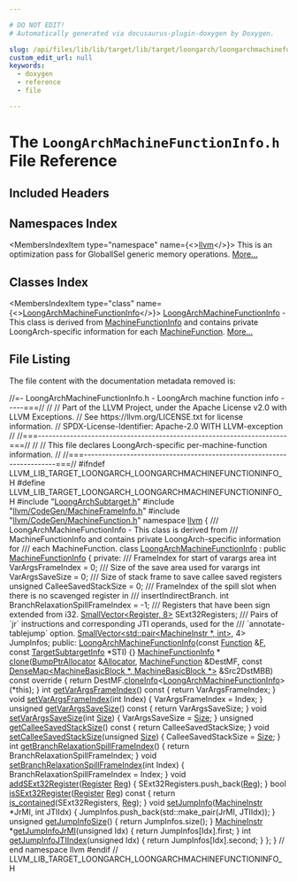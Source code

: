 ```yaml
---

# DO NOT EDIT!
# Automatically generated via docusaurus-plugin-doxygen by Doxygen.

slug: /api/files/lib/lib/target/lib/target/loongarch/loongarchmachinefunctioninfo-h
custom_edit_url: null
keywords:
  - doxygen
  - reference
  - file

---
```





# The `LoongArchMachineFunctionInfo.h` File Reference

<DoxygenPage pluginConfig={pluginConfig}>



## Included Headers

<IncludesList>
<IncludesListItem
  filePath="LoongArchSubtarget.h"
  permalink="/docs/api/files/lib/lib/target/lib/target/loongarch/loongarchsubtarget-h"
  isLocal="true" />
<IncludesListItem
  filePath="llvm/CodeGen/MachineFrameInfo.h"
  permalink="/docs/api/files/include/include/llvm/include/llvm/codegen/machineframeinfo-h"
  isLocal="true" />
<IncludesListItem
  filePath="llvm/CodeGen/MachineFunction.h"
  permalink="/docs/api/files/include/include/llvm/include/llvm/codegen/machinefunction-h"
  isLocal="true" />
</IncludesList>

## Namespaces Index

<MembersIndex>

<MembersIndexItem
  type="namespace"
  name={<><a href="/docs/api/namespaces/llvm">llvm</a></>}>
This is an optimization pass for GlobalISel generic memory operations. <a href="/docs/api/namespaces/llvm/#details">More...</a>
</MembersIndexItem>

</MembersIndex>

## Classes Index

<MembersIndex>

<MembersIndexItem
  type="class"
  name={<><a href="/docs/api/classes/llvm/loongarchmachinefunctioninfo">LoongArchMachineFunctionInfo</a></>}>
<a href="/docs/api/classes/llvm/loongarchmachinefunctioninfo">LoongArchMachineFunctionInfo</a> - This class is derived from <a href="/docs/api/structs/llvm/machinefunctioninfo">MachineFunctionInfo</a> and contains private LoongArch-specific information for each <a href="/docs/api/classes/llvm/machinefunction">MachineFunction</a>. <a href="/docs/api/classes/llvm/loongarchmachinefunctioninfo/#details">More...</a>
</MembersIndexItem>

</MembersIndex>


## File Listing

The file content with the documentation metadata removed is:

<ProgramListing>

<Link id="l00001" /><CodeLine lineNumber="1"><Highlight kind="comment">//=- LoongArchMachineFunctionInfo.h - LoongArch machine function info -----===//</Highlight><Highlight kind="normal"></Highlight></CodeLine>
<Link id="l00002" /><CodeLine lineNumber="2"><Highlight kind="normal"></Highlight><Highlight kind="comment">//</Highlight><Highlight kind="normal"></Highlight></CodeLine>
<Link id="l00003" /><CodeLine lineNumber="3"><Highlight kind="normal"></Highlight><Highlight kind="comment">// Part of the LLVM Project, under the Apache License v2.0 with LLVM Exceptions.</Highlight><Highlight kind="normal"></Highlight></CodeLine>
<Link id="l00004" /><CodeLine lineNumber="4"><Highlight kind="normal"></Highlight><Highlight kind="comment">// See https://llvm.org/LICENSE.txt for license information.</Highlight><Highlight kind="normal"></Highlight></CodeLine>
<Link id="l00005" /><CodeLine lineNumber="5"><Highlight kind="normal"></Highlight><Highlight kind="comment">// SPDX-License-Identifier: Apache-2.0 WITH LLVM-exception</Highlight><Highlight kind="normal"></Highlight></CodeLine>
<Link id="l00006" /><CodeLine lineNumber="6"><Highlight kind="normal"></Highlight><Highlight kind="comment">//</Highlight><Highlight kind="normal"></Highlight></CodeLine>
<Link id="l00007" /><CodeLine lineNumber="7"><Highlight kind="normal"></Highlight><Highlight kind="comment">//===----------------------------------------------------------------------===//</Highlight><Highlight kind="normal"></Highlight></CodeLine>
<Link id="l00008" /><CodeLine lineNumber="8"><Highlight kind="normal"></Highlight><Highlight kind="comment">//</Highlight><Highlight kind="normal"></Highlight></CodeLine>
<Link id="l00009" /><CodeLine lineNumber="9"><Highlight kind="normal"></Highlight><Highlight kind="comment">// This file declares LoongArch-specific per-machine-function information.</Highlight><Highlight kind="normal"></Highlight></CodeLine>
<Link id="l00010" /><CodeLine lineNumber="10"><Highlight kind="normal"></Highlight><Highlight kind="comment">//</Highlight><Highlight kind="normal"></Highlight></CodeLine>
<Link id="l00011" /><CodeLine lineNumber="11"><Highlight kind="normal"></Highlight><Highlight kind="comment">//===----------------------------------------------------------------------===//</Highlight><Highlight kind="normal"></Highlight></CodeLine>
<Link id="l00012" /><CodeLine lineNumber="12"><Highlight kind="normal"></Highlight></CodeLine>
<Link id="l00013" /><CodeLine lineNumber="13"><Highlight kind="normal"></Highlight><Highlight kind="preprocessor">#ifndef LLVM&#95;LIB&#95;TARGET&#95;LOONGARCH&#95;LOONGARCHMACHINEFUNCTIONINFO&#95;H</Highlight><Highlight kind="normal"></Highlight></CodeLine>
<Link id="l00014" /><CodeLine lineNumber="14"><Highlight kind="normal"></Highlight><Highlight kind="preprocessor">#define LLVM&#95;LIB&#95;TARGET&#95;LOONGARCH&#95;LOONGARCHMACHINEFUNCTIONINFO&#95;H</Highlight><Highlight kind="normal"></Highlight></CodeLine>
<Link id="l00015" /><CodeLine lineNumber="15"><Highlight kind="normal"></Highlight></CodeLine>
<Link id="l00016" /><CodeLine lineNumber="16"><Highlight kind="normal"></Highlight><Highlight kind="preprocessor">#include &quot;<a href="/docs/api/files/lib/lib/target/lib/target/loongarch/loongarchsubtarget-h">LoongArchSubtarget.h</a>&quot;</Highlight><Highlight kind="normal"></Highlight></CodeLine>
<Link id="l00017" /><CodeLine lineNumber="17"><Highlight kind="normal"></Highlight><Highlight kind="preprocessor">#include &quot;<a href="/docs/api/files/include/include/llvm/include/llvm/codegen/machineframeinfo-h">llvm/CodeGen/MachineFrameInfo.h</a>&quot;</Highlight><Highlight kind="normal"></Highlight></CodeLine>
<Link id="l00018" /><CodeLine lineNumber="18"><Highlight kind="normal"></Highlight><Highlight kind="preprocessor">#include &quot;<a href="/docs/api/files/include/include/llvm/include/llvm/codegen/machinefunction-h">llvm/CodeGen/MachineFunction.h</a>&quot;</Highlight><Highlight kind="normal"></Highlight></CodeLine>
<Link id="l00019" /><CodeLine lineNumber="19"><Highlight kind="normal"></Highlight></CodeLine>
<Link id="l00020" /><CodeLine lineNumber="20"><Highlight kind="normal"></Highlight><Highlight kind="keyword">namespace </Highlight><Highlight kind="normal"><a href="/docs/api/namespaces/llvm">llvm</a> &#123;</Highlight></CodeLine>
<Link id="l00021" /><CodeLine lineNumber="21"><Highlight kind="normal"></Highlight><Highlight kind="comment"></Highlight></CodeLine>
<Link id="l00022" /><CodeLine lineNumber="22"><Highlight kind="comment">/// LoongArchMachineFunctionInfo - This class is derived from</Highlight></CodeLine>
<Link id="l00023" /><CodeLine lineNumber="23"><Highlight kind="comment">/// MachineFunctionInfo and contains private LoongArch-specific information for</Highlight></CodeLine>
<Link id="l00024" /><CodeLine lineNumber="24"><Highlight kind="comment">/// each MachineFunction.</Highlight><Highlight kind="normal"></Highlight></CodeLine>
<Link id="l00025" /><CodeLine lineNumber="25" lineLink="/docs/api/classes/llvm/loongarchmachinefunctioninfo"><Highlight kind="normal"></Highlight><Highlight kind="keyword">class </Highlight><Highlight kind="normal"><a href="/docs/api/classes/llvm/loongarchmachinefunctioninfo/#a40bd917c7e5395dd4ededf9392a126c5">LoongArchMachineFunctionInfo</a> : </Highlight><Highlight kind="keyword">public</Highlight><Highlight kind="normal"> <a href="/docs/api/structs/llvm/machinefunctioninfo">MachineFunctionInfo</a> &#123;</Highlight></CodeLine>
<Link id="l00026" /><CodeLine lineNumber="26"><Highlight kind="normal"></Highlight><Highlight kind="keyword">private</Highlight><Highlight kind="normal">:</Highlight><Highlight kind="comment"></Highlight></CodeLine>
<Link id="l00027" /><CodeLine lineNumber="27"><Highlight kind="comment">  /// FrameIndex for start of varargs area</Highlight><Highlight kind="normal"></Highlight></CodeLine>
<Link id="l00028" /><CodeLine lineNumber="28"><Highlight kind="normal">  </Highlight><Highlight kind="keywordtype">int</Highlight><Highlight kind="normal"> VarArgsFrameIndex = 0;</Highlight><Highlight kind="comment"></Highlight></CodeLine>
<Link id="l00029" /><CodeLine lineNumber="29"><Highlight kind="comment">  /// Size of the save area used for varargs</Highlight><Highlight kind="normal"></Highlight></CodeLine>
<Link id="l00030" /><CodeLine lineNumber="30"><Highlight kind="normal">  </Highlight><Highlight kind="keywordtype">int</Highlight><Highlight kind="normal"> VarArgsSaveSize = 0;</Highlight></CodeLine>
<Link id="l00031" /><CodeLine lineNumber="31"><Highlight kind="normal"></Highlight><Highlight kind="comment"></Highlight></CodeLine>
<Link id="l00032" /><CodeLine lineNumber="32"><Highlight kind="comment">  /// Size of stack frame to save callee saved registers</Highlight><Highlight kind="normal"></Highlight></CodeLine>
<Link id="l00033" /><CodeLine lineNumber="33"><Highlight kind="normal">  </Highlight><Highlight kind="keywordtype">unsigned</Highlight><Highlight kind="normal"> CalleeSavedStackSize = 0;</Highlight></CodeLine>
<Link id="l00034" /><CodeLine lineNumber="34"><Highlight kind="normal"></Highlight><Highlight kind="comment"></Highlight></CodeLine>
<Link id="l00035" /><CodeLine lineNumber="35"><Highlight kind="comment">  /// FrameIndex of the spill slot when there is no scavenged register in</Highlight></CodeLine>
<Link id="l00036" /><CodeLine lineNumber="36"><Highlight kind="comment">  /// insertIndirectBranch.</Highlight><Highlight kind="normal"></Highlight></CodeLine>
<Link id="l00037" /><CodeLine lineNumber="37"><Highlight kind="normal">  </Highlight><Highlight kind="keywordtype">int</Highlight><Highlight kind="normal"> BranchRelaxationSpillFrameIndex = -1;</Highlight></CodeLine>
<Link id="l00038" /><CodeLine lineNumber="38"><Highlight kind="normal"></Highlight><Highlight kind="comment"></Highlight></CodeLine>
<Link id="l00039" /><CodeLine lineNumber="39"><Highlight kind="comment">  /// Registers that have been sign extended from i32.</Highlight><Highlight kind="normal"></Highlight></CodeLine>
<Link id="l00040" /><CodeLine lineNumber="40"><Highlight kind="normal">  <a href="/docs/api/classes/llvm/smallvector">SmallVector&lt;Register, 8&gt;</a> SExt32Registers;</Highlight></CodeLine>
<Link id="l00041" /><CodeLine lineNumber="41"><Highlight kind="normal"></Highlight><Highlight kind="comment"></Highlight></CodeLine>
<Link id="l00042" /><CodeLine lineNumber="42"><Highlight kind="comment">  /// Pairs of &#96;jr&#96; instructions and corresponding JTI operands, used for the</Highlight></CodeLine>
<Link id="l00043" /><CodeLine lineNumber="43"><Highlight kind="comment">  /// &#96;annotate-tablejump&#96; option.</Highlight><Highlight kind="normal"></Highlight></CodeLine>
<Link id="l00044" /><CodeLine lineNumber="44"><Highlight kind="normal">  <a href="/docs/api/classes/llvm/smallvector">SmallVector&lt;std::pair&lt;MachineInstr &#42;, int&gt;</a>, 4&gt; JumpInfos;</Highlight></CodeLine>
<Link id="l00045" /><CodeLine lineNumber="45"><Highlight kind="normal"></Highlight></CodeLine>
<Link id="l00046" /><CodeLine lineNumber="46"><Highlight kind="normal"></Highlight><Highlight kind="keyword">public</Highlight><Highlight kind="normal">:</Highlight></CodeLine>
<Link id="l00047" /><CodeLine lineNumber="47" lineLink="/docs/api/classes/llvm/loongarchmachinefunctioninfo/#a40bd917c7e5395dd4ededf9392a126c5"><Highlight kind="normal">  <a href="/docs/api/classes/llvm/loongarchmachinefunctioninfo/#a40bd917c7e5395dd4ededf9392a126c5">LoongArchMachineFunctionInfo</a>(</Highlight><Highlight kind="keyword">const</Highlight><Highlight kind="normal"> <a href="/docs/api/classes/llvm/function">Function</a> &amp;<a href="/docs/api/files/lib/lib/support/md5-cpp/#a96d73bbd7af15cb1fc38c3f4a3bd82e9">F</a>,</Highlight></CodeLine>
<Link id="l00048" /><CodeLine lineNumber="48"><Highlight kind="normal">                               </Highlight><Highlight kind="keyword">const</Highlight><Highlight kind="normal"> <a href="/docs/api/classes/llvm/targetsubtargetinfo">TargetSubtargetInfo</a> &#42;STI) &#123;&#125;</Highlight></CodeLine>
<Link id="l00049" /><CodeLine lineNumber="49"><Highlight kind="normal"></Highlight></CodeLine>
<Link id="l00050" /><CodeLine lineNumber="50"><Highlight kind="normal">  <a href="/docs/api/structs/llvm/machinefunctioninfo">MachineFunctionInfo</a> &#42;</Highlight></CodeLine>
<Link id="l00051" /><CodeLine lineNumber="51" lineLink="/docs/api/classes/llvm/loongarchmachinefunctioninfo/#a80b082e93a58b99564ad18e88ac8a83a"><Highlight kind="normal">  <a href="/docs/api/classes/llvm/loongarchmachinefunctioninfo/#a80b082e93a58b99564ad18e88ac8a83a">clone</a>(<a href="/docs/api/namespaces/llvm/#a8e612822d4ba7bb36c9c79582a567108">BumpPtrAllocator</a> &amp;<a href="/docs/api/files/lib/lib/codegen/regallocbasic-cpp/#ad5d00e1d77644d95847b9bf8da12b759">Allocator</a>, <a href="/docs/api/classes/llvm/machinefunction">MachineFunction</a> &amp;DestMF,</Highlight></CodeLine>
<Link id="l00052" /><CodeLine lineNumber="52"><Highlight kind="normal">        </Highlight><Highlight kind="keyword">const</Highlight><Highlight kind="normal"> <a href="/docs/api/classes/llvm/densemap">DenseMap&lt;MachineBasicBlock &#42;, MachineBasicBlock &#42;&gt;</a> &amp;Src2DstMBB)</Highlight><Highlight kind="keyword"></Highlight></CodeLine>
<Link id="l00053" /><CodeLine lineNumber="53"><Highlight kind="keyword">      const override </Highlight><Highlight kind="normal">&#123;</Highlight></CodeLine>
<Link id="l00054" /><CodeLine lineNumber="54"><Highlight kind="normal">    </Highlight><Highlight kind="keywordflow">return</Highlight><Highlight kind="normal"> DestMF.<a href="/docs/api/classes/llvm/machinefunction/#ac31b21febeefe69aaddea3541dae45e1">cloneInfo</a>&lt;<a href="/docs/api/classes/llvm/loongarchmachinefunctioninfo/#a40bd917c7e5395dd4ededf9392a126c5">LoongArchMachineFunctionInfo</a>&gt;(&#42;this);</Highlight></CodeLine>
<Link id="l00055" /><CodeLine lineNumber="55"><Highlight kind="normal">  &#125;</Highlight></CodeLine>
<Link id="l00056" /><CodeLine lineNumber="56"><Highlight kind="normal"></Highlight></CodeLine>
<Link id="l00057" /><CodeLine lineNumber="57" lineLink="/docs/api/classes/llvm/loongarchmachinefunctioninfo/#a53ef3bac82d63aacf44e295ede9020ec"><Highlight kind="normal">  </Highlight><Highlight kind="keywordtype">int</Highlight><Highlight kind="normal"> <a href="/docs/api/classes/llvm/loongarchmachinefunctioninfo/#a53ef3bac82d63aacf44e295ede9020ec">getVarArgsFrameIndex</a>()</Highlight><Highlight kind="keyword"> const </Highlight><Highlight kind="normal">&#123; </Highlight><Highlight kind="keywordflow">return</Highlight><Highlight kind="normal"> VarArgsFrameIndex; &#125;</Highlight></CodeLine>
<Link id="l00058" /><CodeLine lineNumber="58" lineLink="/docs/api/classes/llvm/loongarchmachinefunctioninfo/#a45548c8900b40755fc4f5936eead69be"><Highlight kind="normal">  </Highlight><Highlight kind="keywordtype">void</Highlight><Highlight kind="normal"> <a href="/docs/api/classes/llvm/loongarchmachinefunctioninfo/#a45548c8900b40755fc4f5936eead69be">setVarArgsFrameIndex</a>(</Highlight><Highlight kind="keywordtype">int</Highlight><Highlight kind="normal"> Index) &#123; VarArgsFrameIndex = Index; &#125;</Highlight></CodeLine>
<Link id="l00059" /><CodeLine lineNumber="59"><Highlight kind="normal"></Highlight></CodeLine>
<Link id="l00060" /><CodeLine lineNumber="60" lineLink="/docs/api/classes/llvm/loongarchmachinefunctioninfo/#aa950a6d50c2a329e7b1d9b9dfd9a0a18"><Highlight kind="normal">  </Highlight><Highlight kind="keywordtype">unsigned</Highlight><Highlight kind="normal"> <a href="/docs/api/classes/llvm/loongarchmachinefunctioninfo/#aa950a6d50c2a329e7b1d9b9dfd9a0a18">getVarArgsSaveSize</a>()</Highlight><Highlight kind="keyword"> const </Highlight><Highlight kind="normal">&#123; </Highlight><Highlight kind="keywordflow">return</Highlight><Highlight kind="normal"> VarArgsSaveSize; &#125;</Highlight></CodeLine>
<Link id="l00061" /><CodeLine lineNumber="61" lineLink="/docs/api/classes/llvm/loongarchmachinefunctioninfo/#a899387579c131213bce1d50546f233db"><Highlight kind="normal">  </Highlight><Highlight kind="keywordtype">void</Highlight><Highlight kind="normal"> <a href="/docs/api/classes/llvm/loongarchmachinefunctioninfo/#a899387579c131213bce1d50546f233db">setVarArgsSaveSize</a>(</Highlight><Highlight kind="keywordtype">int</Highlight><Highlight kind="normal"> <a href="/docs/api/files/lib/lib/analysis/inlineorder-cpp/#a7ee6f0cb51c3b9056199e9a0001fe8c3a6f6cb72d544962fa333e2e34ce64f719">Size</a>) &#123; VarArgsSaveSize = <a href="/docs/api/files/lib/lib/analysis/inlineorder-cpp/#a7ee6f0cb51c3b9056199e9a0001fe8c3a6f6cb72d544962fa333e2e34ce64f719">Size</a>; &#125;</Highlight></CodeLine>
<Link id="l00062" /><CodeLine lineNumber="62"><Highlight kind="normal"></Highlight></CodeLine>
<Link id="l00063" /><CodeLine lineNumber="63" lineLink="/docs/api/classes/llvm/loongarchmachinefunctioninfo/#abec790af71d3caf737f6681d01e12cf2"><Highlight kind="normal">  </Highlight><Highlight kind="keywordtype">unsigned</Highlight><Highlight kind="normal"> <a href="/docs/api/classes/llvm/loongarchmachinefunctioninfo/#abec790af71d3caf737f6681d01e12cf2">getCalleeSavedStackSize</a>()</Highlight><Highlight kind="keyword"> const </Highlight><Highlight kind="normal">&#123; </Highlight><Highlight kind="keywordflow">return</Highlight><Highlight kind="normal"> CalleeSavedStackSize; &#125;</Highlight></CodeLine>
<Link id="l00064" /><CodeLine lineNumber="64" lineLink="/docs/api/classes/llvm/loongarchmachinefunctioninfo/#adcf464029a56d4ad5b0cca60b7aed9e7"><Highlight kind="normal">  </Highlight><Highlight kind="keywordtype">void</Highlight><Highlight kind="normal"> <a href="/docs/api/classes/llvm/loongarchmachinefunctioninfo/#adcf464029a56d4ad5b0cca60b7aed9e7">setCalleeSavedStackSize</a>(</Highlight><Highlight kind="keywordtype">unsigned</Highlight><Highlight kind="normal"> <a href="/docs/api/files/lib/lib/analysis/inlineorder-cpp/#a7ee6f0cb51c3b9056199e9a0001fe8c3a6f6cb72d544962fa333e2e34ce64f719">Size</a>) &#123; CalleeSavedStackSize = <a href="/docs/api/files/lib/lib/analysis/inlineorder-cpp/#a7ee6f0cb51c3b9056199e9a0001fe8c3a6f6cb72d544962fa333e2e34ce64f719">Size</a>; &#125;</Highlight></CodeLine>
<Link id="l00065" /><CodeLine lineNumber="65"><Highlight kind="normal"></Highlight></CodeLine>
<Link id="l00066" /><CodeLine lineNumber="66" lineLink="/docs/api/classes/llvm/loongarchmachinefunctioninfo/#a4b6e9d628dc5353b42ef7aa3f20e7964"><Highlight kind="normal">  </Highlight><Highlight kind="keywordtype">int</Highlight><Highlight kind="normal"> <a href="/docs/api/classes/llvm/loongarchmachinefunctioninfo/#a4b6e9d628dc5353b42ef7aa3f20e7964">getBranchRelaxationSpillFrameIndex</a>() &#123;</Highlight></CodeLine>
<Link id="l00067" /><CodeLine lineNumber="67"><Highlight kind="normal">    </Highlight><Highlight kind="keywordflow">return</Highlight><Highlight kind="normal"> BranchRelaxationSpillFrameIndex;</Highlight></CodeLine>
<Link id="l00068" /><CodeLine lineNumber="68"><Highlight kind="normal">  &#125;</Highlight></CodeLine>
<Link id="l00069" /><CodeLine lineNumber="69" lineLink="/docs/api/classes/llvm/loongarchmachinefunctioninfo/#a83447165924c6048e07d1f96ec888c45"><Highlight kind="normal">  </Highlight><Highlight kind="keywordtype">void</Highlight><Highlight kind="normal"> <a href="/docs/api/classes/llvm/loongarchmachinefunctioninfo/#a83447165924c6048e07d1f96ec888c45">setBranchRelaxationSpillFrameIndex</a>(</Highlight><Highlight kind="keywordtype">int</Highlight><Highlight kind="normal"> Index) &#123;</Highlight></CodeLine>
<Link id="l00070" /><CodeLine lineNumber="70"><Highlight kind="normal">    BranchRelaxationSpillFrameIndex = Index;</Highlight></CodeLine>
<Link id="l00071" /><CodeLine lineNumber="71"><Highlight kind="normal">  &#125;</Highlight></CodeLine>
<Link id="l00072" /><CodeLine lineNumber="72"><Highlight kind="normal"></Highlight></CodeLine>
<Link id="l00073" /><CodeLine lineNumber="73" lineLink="/docs/api/classes/llvm/loongarchmachinefunctioninfo/#a29b9507fdbff560ffc3e064151fbe702"><Highlight kind="normal">  </Highlight><Highlight kind="keywordtype">void</Highlight><Highlight kind="normal"> <a href="/docs/api/classes/llvm/loongarchmachinefunctioninfo/#a29b9507fdbff560ffc3e064151fbe702">addSExt32Register</a>(<a href="/docs/api/classes/llvm/register">Register</a> <a href="/docs/api/files/lib/lib/codegen/machinesink-cpp/#a359e1ff26f6d466d927a61aae45b05c3">Reg</a>) &#123; SExt32Registers.push&#95;back(<a href="/docs/api/files/lib/lib/codegen/machinesink-cpp/#a359e1ff26f6d466d927a61aae45b05c3">Reg</a>); &#125;</Highlight></CodeLine>
<Link id="l00074" /><CodeLine lineNumber="74"><Highlight kind="normal"></Highlight></CodeLine>
<Link id="l00075" /><CodeLine lineNumber="75" lineLink="/docs/api/classes/llvm/loongarchmachinefunctioninfo/#ae496035b161bcec55692209ba683aab5"><Highlight kind="normal">  </Highlight><Highlight kind="keywordtype">bool</Highlight><Highlight kind="normal"> <a href="/docs/api/classes/llvm/loongarchmachinefunctioninfo/#ae496035b161bcec55692209ba683aab5">isSExt32Register</a>(<a href="/docs/api/classes/llvm/register">Register</a> <a href="/docs/api/files/lib/lib/codegen/machinesink-cpp/#a359e1ff26f6d466d927a61aae45b05c3">Reg</a>)</Highlight><Highlight kind="keyword"> const </Highlight><Highlight kind="normal">&#123;</Highlight></CodeLine>
<Link id="l00076" /><CodeLine lineNumber="76"><Highlight kind="normal">    </Highlight><Highlight kind="keywordflow">return</Highlight><Highlight kind="normal"> <a href="/docs/api/namespaces/llvm/#acd1cd968cb420c82d70926920fcdc7d7">is&#95;contained</a>(SExt32Registers, <a href="/docs/api/files/lib/lib/codegen/machinesink-cpp/#a359e1ff26f6d466d927a61aae45b05c3">Reg</a>);</Highlight></CodeLine>
<Link id="l00077" /><CodeLine lineNumber="77"><Highlight kind="normal">  &#125;</Highlight></CodeLine>
<Link id="l00078" /><CodeLine lineNumber="78"><Highlight kind="normal"></Highlight></CodeLine>
<Link id="l00079" /><CodeLine lineNumber="79" lineLink="/docs/api/classes/llvm/loongarchmachinefunctioninfo/#ad325b68705d5b9c94794effe14c4edc5"><Highlight kind="normal">  </Highlight><Highlight kind="keywordtype">void</Highlight><Highlight kind="normal"> <a href="/docs/api/classes/llvm/loongarchmachinefunctioninfo/#ad325b68705d5b9c94794effe14c4edc5">setJumpInfo</a>(<a href="/docs/api/classes/llvm/machineinstr">MachineInstr</a> &#42;JrMI, </Highlight><Highlight kind="keywordtype">int</Highlight><Highlight kind="normal"> JTIIdx) &#123;</Highlight></CodeLine>
<Link id="l00080" /><CodeLine lineNumber="80"><Highlight kind="normal">    JumpInfos.push&#95;back(std::make&#95;pair(JrMI, JTIIdx));</Highlight></CodeLine>
<Link id="l00081" /><CodeLine lineNumber="81"><Highlight kind="normal">  &#125;</Highlight></CodeLine>
<Link id="l00082" /><CodeLine lineNumber="82" lineLink="/docs/api/classes/llvm/loongarchmachinefunctioninfo/#a658372fd5c9b649b5a25299180697eeb"><Highlight kind="normal">  </Highlight><Highlight kind="keywordtype">unsigned</Highlight><Highlight kind="normal"> <a href="/docs/api/classes/llvm/loongarchmachinefunctioninfo/#a658372fd5c9b649b5a25299180697eeb">getJumpInfoSize</a>() &#123; </Highlight><Highlight kind="keywordflow">return</Highlight><Highlight kind="normal"> JumpInfos.size(); &#125;</Highlight></CodeLine>
<Link id="l00083" /><CodeLine lineNumber="83" lineLink="/docs/api/classes/llvm/loongarchmachinefunctioninfo/#a8ed871bd2e545ec72fc6d16c30d97779"><Highlight kind="normal">  <a href="/docs/api/classes/llvm/machineinstr">MachineInstr</a> &#42;<a href="/docs/api/classes/llvm/loongarchmachinefunctioninfo/#a8ed871bd2e545ec72fc6d16c30d97779">getJumpInfoJrMI</a>(</Highlight><Highlight kind="keywordtype">unsigned</Highlight><Highlight kind="normal"> Idx) &#123; </Highlight><Highlight kind="keywordflow">return</Highlight><Highlight kind="normal"> JumpInfos&#91;Idx&#93;.first; &#125;</Highlight></CodeLine>
<Link id="l00084" /><CodeLine lineNumber="84" lineLink="/docs/api/classes/llvm/loongarchmachinefunctioninfo/#a330e6a564f33e43a0daebfd3838b38c5"><Highlight kind="normal">  </Highlight><Highlight kind="keywordtype">int</Highlight><Highlight kind="normal"> <a href="/docs/api/classes/llvm/loongarchmachinefunctioninfo/#a330e6a564f33e43a0daebfd3838b38c5">getJumpInfoJTIIndex</a>(</Highlight><Highlight kind="keywordtype">unsigned</Highlight><Highlight kind="normal"> Idx) &#123; </Highlight><Highlight kind="keywordflow">return</Highlight><Highlight kind="normal"> JumpInfos&#91;Idx&#93;.second; &#125;</Highlight></CodeLine>
<Link id="l00085" /><CodeLine lineNumber="85"><Highlight kind="normal">&#125;;</Highlight></CodeLine>
<Link id="l00086" /><CodeLine lineNumber="86"><Highlight kind="normal"></Highlight></CodeLine>
<Link id="l00087" /><CodeLine lineNumber="87"><Highlight kind="normal">&#125; </Highlight><Highlight kind="comment">// end namespace llvm</Highlight><Highlight kind="normal"></Highlight></CodeLine>
<Link id="l00088" /><CodeLine lineNumber="88"><Highlight kind="normal"></Highlight></CodeLine>
<Link id="l00089" /><CodeLine lineNumber="89"><Highlight kind="normal"></Highlight><Highlight kind="preprocessor">#endif </Highlight><Highlight kind="comment">// LLVM&#95;LIB&#95;TARGET&#95;LOONGARCH&#95;LOONGARCHMACHINEFUNCTIONINFO&#95;H</Highlight><Highlight kind="normal"></Highlight></CodeLine>

</ProgramListing>


</DoxygenPage>
